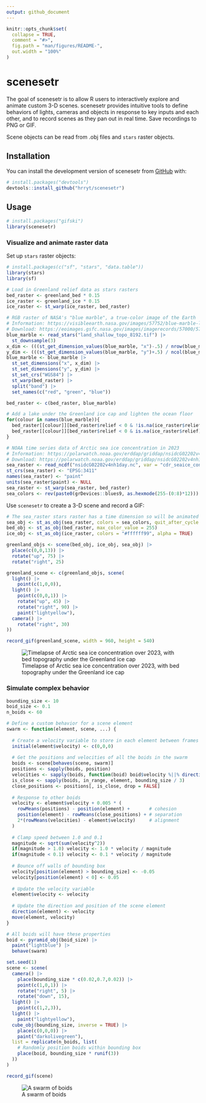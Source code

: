 ```yaml
---
output: github_document
---
```


<!-- README.md is generated from README.Rmd. Please edit that file -->

```r
knitr::opts_chunk$set(
  collapse = TRUE,
  comment = "#>",
  fig.path = "man/figures/README-",
  out.width = "100%"
)
```

# scenesetr

<!-- badges: start -->
<!-- badges: end -->

The goal of scenesetr is to allow R users to interactively explore and animate 
custom 3-D scenes. scenesetr provides intuitive tools to define behaviors of 
lights, cameras and objects in response to key inputs and each other, and to 
record scenes as they pan out in real time. Save recordings to PNG or GIF.

Scene objects can be read from .obj files and `stars` raster objects.

## Installation

You can install the development version of scenesetr from [GitHub](https://github.com/) with:

``` r
# install.packages("devtools")
devtools::install_github("hrryt/scenesetr")
```

## Usage

```r
# install.packages("gifski")
library(scenesetr)
```

### Visualize and animate raster data

Set up `stars` raster objects:

```r
# install.packages(c("sf", "stars", "data.table"))
library(stars)
library(sf)

# Load in Greenland relief data as stars rasters
bed_raster <- greenland_bed * 0.15
ice_raster <- greenland_ice * 0.15
ice_raster <- st_warp(ice_raster, bed_raster)

# RGB raster of NASA's "blue marble", a true-color image of the Earth
# Information: https://visibleearth.nasa.gov/images/57752/blue-marble-land-surface-shallow-water-and-shaded-topography
# Download: https://eoimages.gsfc.nasa.gov/images/imagerecords/57000/57752/land_shallow_topo_8192.tif
blue_marble <- read_stars("land_shallow_topo_8192.tif") |>
  st_downsample(3)
x_dim <- (((st_get_dimension_values(blue_marble, "x")-.5) / nrow(blue_marble))-.5) * 360
y_dim <- (((st_get_dimension_values(blue_marble, "y")+.5) / ncol(blue_marble))-.5) * 180
blue_marble <- blue_marble |>
  st_set_dimensions("x", x_dim) |>
  st_set_dimensions("y", y_dim) |>
  st_set_crs("WGS84") |>
  st_warp(bed_raster) |>
  split("band") |>
  set_names(c("red", "green", "blue"))

bed_raster <- c(bed_raster, blue_marble)

# Add a lake under the Greenland ice cap and lighten the ocean floor
for(colour in names(blue_marble)){
  bed_raster[[colour]][bed_raster$relief < 0 & !is.na(ice_raster$relief)] <- bed_raster[[colour]][[1,1]]
  bed_raster[[colour]][bed_raster$relief < 0 & is.na(ice_raster$relief)] <- 255-(0.8*(255-bed_raster[[colour]][[1,1]]))
}

# NOAA time series data of Arctic sea ice concentration in 2023
# Information: https://polarwatch.noaa.gov/erddap/griddap/nsidcG02202v4nh1day.graph
# Download: https://polarwatch.noaa.gov/erddap/griddap/nsidcG02202v4nh1day.nc?cdr_seaice_conc[(2023-01-01T00:00:00Z):1:(2024-01-01T00:00:00Z)][(5837500.0):1:(-5337500.0)][(-3837500.0):1:(3737500.0)]
sea_raster <- read_ncdf("nsidcG02202v4nh1day.nc", var = "cdr_seaice_conc")
st_crs(sea_raster) <- "EPSG:3411"
names(sea_raster) <- "paint"
units(sea_raster$paint) <- NULL
sea_raster <- st_warp(sea_raster, bed_raster)
sea_colors <- rev(paste0(grDevices::blues9, as.hexmode(255-(0:8)*12)))
```

Use `scenesetr` to create a 3-D scene and record a GIF:

```r
# The sea_raster stars raster has a time dimension so will be animated
sea_obj <- st_as_obj(sea_raster, colors = sea_colors, quit_after_cycle = TRUE, alpha = TRUE)
bed_obj <- st_as_obj(bed_raster, max_color_value = 255)
ice_obj <- st_as_obj(ice_raster, colors = "#ffffff99", alpha = TRUE)

greenland_objs <- scene(bed_obj, ice_obj, sea_obj) |>
  place(c(0,0,13)) |>
  rotate("up", 75) |>
  rotate("right", 25)

greenland_scene <- c(greenland_objs, scene(
  light() |> 
    point(c(1,0,0)),
  light() |>
    point(c(0,0,1)) |>
    rotate("up", 45) |>
    rotate("right", 90) |>
    paint("lightyellow"),
  camera() |>
    rotate("right", 30)
))

record_gif(greenland_scene, width = 960, height = 540)
```
![Timelapse of Arctic sea ice concentration over 2023, with bed topography under the Greenland ice cap](man/figures/README-greenland.gif)

### Simulate complex behavior

```r
bounding_size <- 10
boid_size <- 0.1
n_boids <- 60

# Define a custom behavior for a scene element
swarm <- function(element, scene, ...) {
  
  # Create a velocity variable to store in each element between frames
  initial(element$velocity) <- c(0,0,0)
  
  # Get the positions and velocities of all the boids in the swarm
  boids <- scene[behaves(scene, swarm)]
  positions <- sapply(boids, position)
  velocities <- sapply(boids, function(boid) boid$velocity %||% direction(boid))
  is_close <- sapply(boids, in_range, element, bounding_size / 3)
  close_positions <- positions[, is_close, drop = FALSE]
  
  # Response to other boids
  velocity <- element$velocity + 0.005 * (
    rowMeans(positions) - position(element) +       # cohesion
    position(element) - rowMeans(close_positions) + # separation
    2*(rowMeans(velocities) - element$velocity)     # alignment
  )
  
  # Clamp speed between 1.0 and 0.1
  magnitude <- sqrt(sum(velocity^2))
  if(magnitude > 1.0) velocity <- 1.0 * velocity / magnitude
  if(magnitude < 0.1) velocity <- 0.1 * velocity / magnitude
  
  # Bounce off walls of bounding box
  velocity[position(element) > bounding_size] <- -0.05
  velocity[position(element) < 0] <- 0.05
  
  # Update the velocity variable
  element$velocity <- velocity
  
  # Update the direction and position of the scene element
  direction(element) <- velocity
  move(element, velocity)
}

# All boids will have these properties
boid <- pyramid_obj(boid_size) |>
  paint("lightblue") |>
  behave(swarm)

set.seed(1)
scene <- scene(
  camera() |>
    place(bounding_size * c(0.02,0.7,0.02)) |>
    point(c(1,0,1)) |>
    rotate("right", 5) |>
    rotate("down", 15),
  light() |>
    point(c(1,2,3)),
  light() |>
    paint("lightyellow"),
  cube_obj(bounding_size, inverse = TRUE) |>
    place(c(0,0,0)) |>
    paint("darkolivegreen"),
  list = replicate(n_boids, list(
    # Randomly position boids within bounding box
    place(boid, bounding_size * runif(3))
  ))
)

record_gif(scene)
```
![A swarm of boids](man/figures/README-boids.gif)